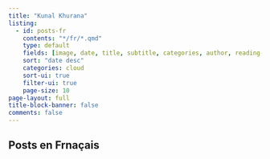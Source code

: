 ```yaml
---
title: "Kunal Khurana"
listing:
  - id: posts-fr
    contents: "*/fr/*.qmd"
    type: default
    fields: [image, date, title, subtitle, categories, author, reading-time]  
    sort: "date desc"
    categories: cloud
    sort-ui: true
    filter-ui: true
    page-size: 10
page-layout: full
title-block-banner: false
comments: false
---
```


## Posts en Frnaçais

::: {#posts-fr}
:::
